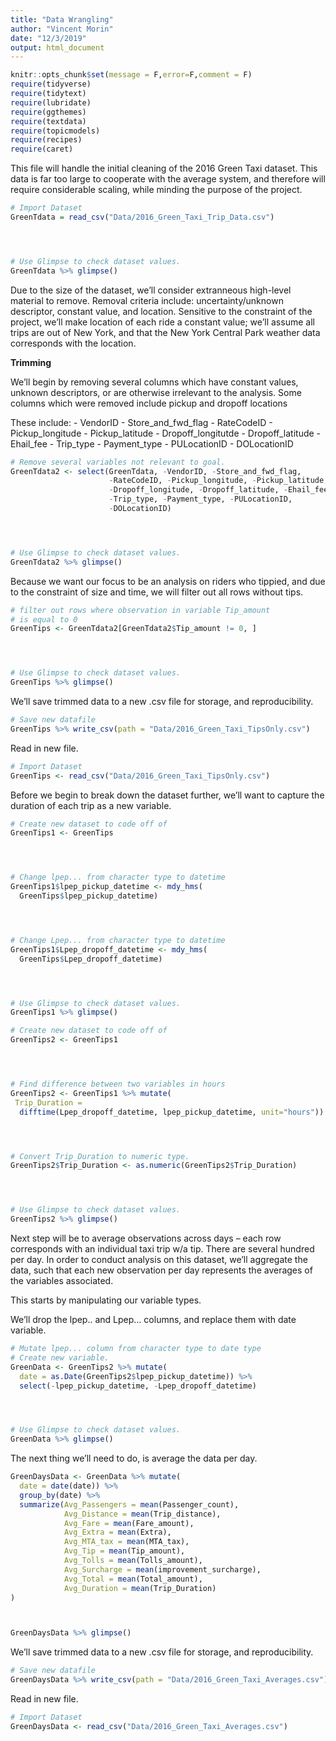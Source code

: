 ```yaml
---
title: "Data Wrangling"
author: "Vincent Morin"
date: "12/3/2019"
output: html_document
---
```


```r
knitr::opts_chunk$set(message = F,error=F,comment = F)
require(tidyverse)
require(tidytext)
require(lubridate)
require(ggthemes)
require(textdata)
require(topicmodels)
require(recipes)
require(caret)
```


This file will handle the initial cleaning of the 2016 Green Taxi dataset.  This data is far too large to cooperate with the average system, and therefore will require considerable scaling, while minding the purpose of the project.


```r
# Import Dataset
GreenTdata = read_csv("Data/2016_Green_Taxi_Trip_Data.csv") 




# Use Glimpse to check dataset values. 
GreenTdata %>% glimpse()
```


Due to the size of the dataset, we'll consider extranneous high-level material to remove.  Removal criteria include: uncertainty/unknown descriptor, constant value, and location.  Sensitive to the constraint of the project, we'll make location of each ride a constant value; we'll assume all trips are out of New York, and that the New York Central Park weather data corresponds with the location. 

**Trimming** 

We'll begin by removing several columns which have constant values, unknown descriptors, or are otherwise irrelevant to the analysis.  Some columns which were removed include pickup and dropoff locations

These include:
- VendorID
- Store_and_fwd_flag
- RateCodeID
- Pickup_longitude
- Pickup_latitude
- Dropoff_longitutde
- Dropoff_latitude
- Ehail_fee
- Trip_type
- Payment_type
- PULocationID
- DOLocationID


```r
# Remove several variables not relevant to goal. 
GreenTdata2 <- select(GreenTdata, -VendorID, -Store_and_fwd_flag, 
                      -RateCodeID, -Pickup_longitude, -Pickup_latitude, 
                      -Dropoff_longitude, -Dropoff_latitude, -Ehail_fee, 
                      -Trip_type, -Payment_type, -PULocationID, 
                      -DOLocationID)




# Use Glimpse to check dataset values.
GreenTdata2 %>% glimpse()
```


Because we want our focus to be an analysis on riders who tippied, and due to the constraint of size and time, we will filter out all rows without tips. 

```r
# filter out rows where observation in variable Tip_amount
# is equal to 0
GreenTips <- GreenTdata2[GreenTdata2$Tip_amount != 0, ]




# Use Glimpse to check dataset values.
GreenTips %>% glimpse()
```

We'll save trimmed data to a new .csv file for storage, and reproducibility. 

```r
# Save new datafile
GreenTips %>% write_csv(path = "Data/2016_Green_Taxi_TipsOnly.csv")

```

Read in new file.

```r
# Import Dataset
GreenTips <- read_csv("Data/2016_Green_Taxi_TipsOnly.csv") 

```


Before we begin to break down the dataset further, we'll want to capture the duration of each trip as a new variable. 

```r
# Create new dataset to code off of
GreenTips1 <- GreenTips




# Change lpep... from character type to datetime
GreenTips1$lpep_pickup_datetime <- mdy_hms(
  GreenTips$lpep_pickup_datetime)




# Change Lpep... from character type to datetime
GreenTips1$Lpep_dropoff_datetime <- mdy_hms(
  GreenTips$Lpep_dropoff_datetime)




# Use Glimpse to check dataset values.
GreenTips1 %>% glimpse()
```

```r
# Create new dataset to code off of
GreenTips2 <- GreenTips1




# Find difference between two variables in hours
GreenTips2 <- GreenTips1 %>% mutate(
 Trip_Duration = 
  difftime(Lpep_dropoff_datetime, lpep_pickup_datetime, unit="hours"))




# Convert Trip_Duration to numeric type. 
GreenTips2$Trip_Duration <- as.numeric(GreenTips2$Trip_Duration)




# Use Glimpse to check dataset values.
GreenTips2 %>% glimpse()
```

Next step will be to average observations across days -- each row corresponds with an individual taxi trip w/a tip.  There are several hundred per day.  In order to conduct analysis on this dataset, we'll aggregate the data, such that each new observation per day represents the averages of the variables associated. 

This starts by manipulating our variable types. 

We'll drop the lpep.. and Lpep... columns, and replace them with date variable.  

```r
# Mutate lpep... column from character type to date type
# Create new variable. 
GreenData <- GreenTips2 %>% mutate(
  date = as.Date(GreenTips2$lpep_pickup_datetime)) %>%
  select(-lpep_pickup_datetime, -Lpep_dropoff_datetime)




# Use Glimpse to check dataset values.
GreenData %>% glimpse()
```

The next thing we'll need to do, is average the data per day. 


```r
GreenDaysData <- GreenData %>% mutate(
  date = date(date)) %>%
  group_by(date) %>%
  summarize(Avg_Passengers = mean(Passenger_count), 
            Avg_Distance = mean(Trip_distance),
            Avg_Fare = mean(Fare_amount),
            Avg_Extra = mean(Extra),
            Avg_MTA_tax = mean(MTA_tax),
            Avg_Tip = mean(Tip_amount),
            Avg_Tolls = mean(Tolls_amount),
            Avg_Surcharge = mean(improvement_surcharge),
            Avg_Total = mean(Total_amount),
            Avg_Duration = mean(Trip_Duration)
)



GreenDaysData %>% glimpse()
```


We'll save trimmed data to a new .csv file for storage, and reproducibility. 

```r
# Save new datafile
GreenDaysData %>% write_csv(path = "Data/2016_Green_Taxi_Averages.csv")

```

Read in new file.

```r
# Import Dataset
GreenDaysData <- read_csv("Data/2016_Green_Taxi_Averages.csv") 

```
